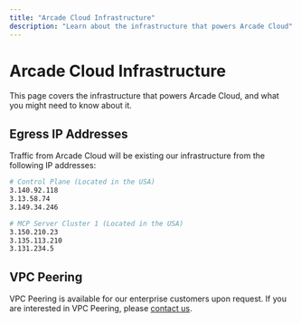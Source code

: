 ```yaml
---
title: "Arcade Cloud Infrastructure"
description: "Learn about the infrastructure that powers Arcade Cloud"
---
```


# Arcade Cloud Infrastructure

This page covers the infrastructure that powers Arcade Cloud, and what you might need to know about it.

## Egress IP Addresses

Traffic from Arcade Cloud will be existing our infrastructure from the following IP addresses:

```sh
# Control Plane (Located in the USA)
3.140.92.118
3.13.58.74
3.149.34.246

# MCP Server Cluster 1 (Located in the USA)
3.150.210.23
3.135.113.210
3.131.234.5
```

## VPC Peering

VPC Peering is available for our enterprise customers upon request.  If you are interested in VPC Peering, please [contact us](/home/contact-us).
